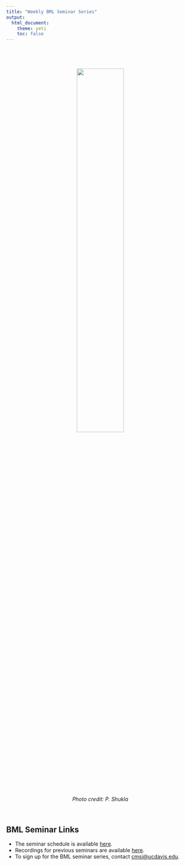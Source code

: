 ```yaml
---
title: "Weekly BML Seminar Series"
output: 
  html_document:
    theme: yeti
    toc: false
---
```

<br>

<center> # 

<img src="photos/PShukla_BML.jpg" style="width:50%">
<figcaption>*Photo credit: P. Shukla*</figcaption>
</center>
<br>

## BML Seminar Links
* The seminar schedule is available [here](https://marinescience.ucdavis.edu/events).
* Recordings for previous seminars are available [here](https://marinescience.ucdavis.edu/events/seminar-videos).
* To sign up for the BML seminar series, contact <cmsi@ucdavis.edu>.
